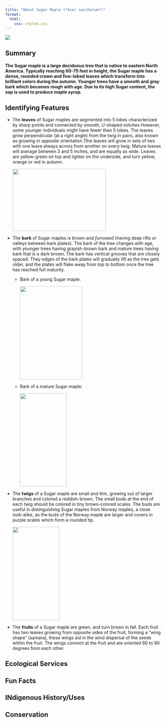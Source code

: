 ```yaml
---
title: "About Sugar Maple (*Acer saccharum*)"
format:
  html:
    css: styles.css
---
```


![](sugarmaple.jpg)

## Summary

#### The Sugar maple is a large deciduous tree that is native to eastern North America. Typically reaching 60-75 feet in height, the Sugar maple has a dense, rounded crown and five-lobed leaves which transform into brilliant colors during the autumn. Younger trees have a smooth and gray bark which becomes rough with age. Due to its high Sugar content, the sap is used to produce maple syrup.


## Identifying Features

* The **leaves** of Sugar maples are segmented into 5 lobes characterized by sharp points and connected by smooth, U-shaped notches However, some younger individuals might have fewer than 5 lobes. The leaves grow perpendicular (at a right angle) from the twig in pairs, also known as growing in *opposite* orientation.Tthe leaves will grow in sets of two with one leave always across from another on every twig. Mature leaves will average between 3 and 5 inches, and are equally as wide. Leaves are yellow-green on top and lighter on the underside, and turn yellow, orange or red in autumn.

  ![](sugarmaple_leaf.jpeg){width=300px height=200px}

* The **bark** of Sugar maples is brown and *furrowed* (having deep rifts or valleys between bark plates). The bark of the tree changes with age, with younger trees having grayish-brown bark and mature trees having bark that is a dark brown. The bark has vertical grooves that are closely spaced. They edges of the bark plates will gradually lift as the tree gets older, and the plates will flake away from top to bottom once the tree has reached full maturity. 

  * Bark of a young Sugar maple:
  
    ![](sugarmaple_youngbark.jpeg){width=200px height=300px}
  * Bark of a mature Sugar maple:
  
    ![](sugarmaple_oldbark.jpeg){width=150px height=300px}

* The **twigs** of a Sugar maple are small and thin, growing out of larger branches and colored a reddish-brown. The small buds at the end of each twig should be colored in tiny brown-colored scales. The buds are useful in distinguishing Sugar maples from Norway maples, a close look-alike, as the buds of the Norway maple are larger and covers in purple scales which form a rounded tip.

    ![](sugarmaple_bud.jpeg){width=150px height=300px}
    
* The **fruits** of a Sugar maple are green, and turn brown in fall. Each fruit has two leaves growing from opposite sides of the fruit, forming a "wing shape" (samara), these wings aid in the wind dispersal of the seeds within the fruit. The wings connect at the fruit and are oriented 60 to 90 degrees from each other. 
    

## Ecological Services



## Fun Facts

## INdigenous History/Uses

## Conservation












